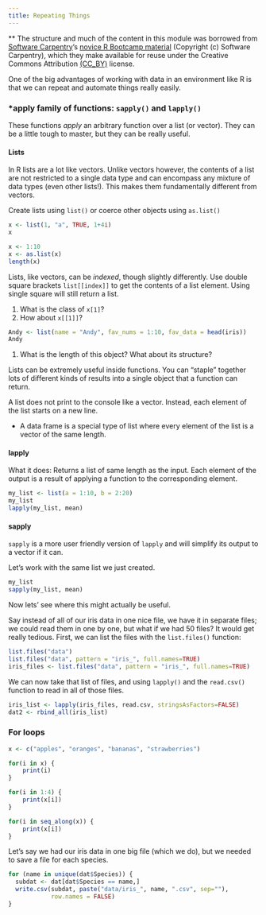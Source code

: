 ```yaml
---
title: Repeating Things
---
```


** The structure and much of the content in this module was borrowed from 
[Software Carpentry](http://www.softwarecarpentry.org)'s
[novice R Bootcamp material](https://github.com/swcarpentry/bc/tree/master/novice/r) 
(Copyright (c) Software Carpentry), which they make available for reuse under the 
Creative Commons Attribution [(CC_BY)](http://creativecommons.org/licenses/by/3.0/) 
license.

One of the big advantages of working with data in an environment like R is that 
we can repeat and automate things really easily.

### *apply family of functions: `sapply()` and `lapply()`

These functions _apply_ an arbitrary function over a list (or vector).  They can 
be a little tough to master, but they can be really useful.

#### Lists

In R lists are a lot like vectors. Unlike vectors however, the contents of a 
list are not restricted to a single data type and can encompass any mixture of 
data types (even other lists!). This makes them fundamentally different from 
vectors.

Create lists using `list()` or coerce other objects using `as.list()`

```r
x <- list(1, "a", TRUE, 1+4i)
x

x <- 1:10
x <- as.list(x)
length(x)
```


Lists, like vectors, can be _indexed_, though slightly differently.  Use double 
square brackets `list[[index]]` to get the contents of a list element. Using 
single square will still return a list.

1. What is the class of `x[1]`?
2. How about `x[[1]]`?

```r
Andy <- list(name = "Andy", fav_nums = 1:10, fav_data = head(iris))
Andy
```

1. What is the length of this object? What about its structure?

Lists can be extremely useful inside functions. You can "staple" together lots 
of different kinds of results into a single object that a function can return.

A list does not print to the console like a vector. Instead, each element of 
the list starts on a new line.

* A data frame is a special type of list where every element of the list is a 
vector of the same length.

#### lapply

What it does: Returns a list of same length as the input. 
Each element of the output is a result of applying a function to the 
corresponding element.

```r
my_list <- list(a = 1:10, b = 2:20)
my_list
lapply(my_list, mean)
```

#### sapply

`sapply` is a more user friendly version of `lapply` and will simplify its 
output to a vector if it can.

Let's work with the same list we just created.

```r
my_list
sapply(my_list, mean)
```

Now lets' see where this might actually be useful.

Say instead of all of our iris data in one nice file, we have it in separate 
files; we could read them in one by one, but what if we had 50 files?  It would 
get really tedious.  First, we can list the files with the `list.files()` 
function:

```r
list.files("data")
list.files("data", pattern = "iris_", full.names=TRUE)
iris_files <- list.files("data", pattern = "iris_", full.names=TRUE)
```

We can now take that list of files, and using `lapply()` and the `read.csv()` 
function to read in all of those files.

```r
iris_list <- lapply(iris_files, read.csv, stringsAsFactors=FALSE)
dat2 <- rbind_all(iris_list)
```

### For loops

```r
x <- c("apples", "oranges", "bananas", "strawberries")

for(i in x) {
    print(i)
}

for(i in 1:4) {
    print(x[i])
}

for(i in seq_along(x)) {
    print(x[i])
}
```

Let's say we had our iris data in one big file (which we do), but we needed to 
save a file for each species.

```r
for (name in unique(dat$Species)) {
  subdat <- dat[dat$Species == name,]
  write.csv(subdat, paste("data/iris_", name, ".csv", sep=""), 
            row.names = FALSE)
}
```

